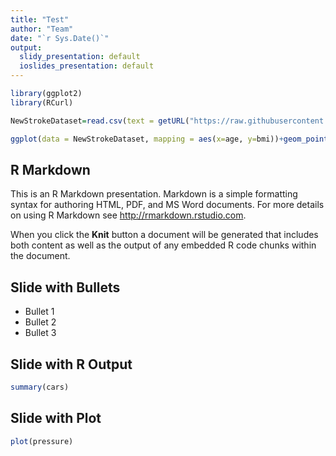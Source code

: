 ```yaml
---
title: "Test"
author: "Team"
date: "`r Sys.Date()`"
output:
  slidy_presentation: default
  ioslides_presentation: default
---
```


```r
library(ggplot2)
library(RCurl)

NewStrokeDataset=read.csv(text = getURL("https://raw.githubusercontent.com/srideepthi006/CSCI225_Project/main/NewStrokeDataset.csv"))

ggplot(data = NewStrokeDataset, mapping = aes(x=age, y=bmi))+geom_point(aes(color=smoking_status))

```

## R Markdown

This is an R Markdown presentation. Markdown is a simple formatting syntax for authoring HTML, PDF, and MS Word documents. For more details on using R Markdown see <http://rmarkdown.rstudio.com>.

When you click the **Knit** button a document will be generated that includes both content as well as the output of any embedded R code chunks within the document.

## Slide with Bullets

- Bullet 1
- Bullet 2
- Bullet 3

## Slide with R Output

```r
summary(cars)
```

## Slide with Plot

```r
plot(pressure)
```

